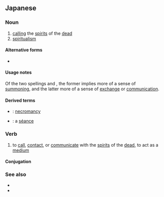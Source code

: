 ==Japanese==
{{ja-kanjitab|こう|れい|yomi=o}}

===Noun===
{{ja-noun|こうれい|kyu=降靈}}

# [[call]]ing the [[spirit]]s of the [[dead]]
# [[spiritualism]]

====Alternative forms====
* {{l|ja|交霊}}

====Usage notes====
Of the two spellings {{l|ja|降霊}} and {{l|ja|交霊}}, the former implies more of a sense of [[summon]]ing, and the latter more of a sense of [[exchange]] or [[communication]].

====Derived terms====
* {{ja-r|降霊術|こうれいじゅつ}}: [[necromancy]]
* {{ja-r|降霊会|こうれいかい}}: a [[séance]]

===Verb===
{{ja-verb-suru|こうれい|kyu=降靈}}

# to [[call]], [[contact]], or [[communicate]] with the [[spirit]]s of the [[dead]], to act as a [[medium]]

====Conjugation====
{{ja-suru|こうれい}}

===See also===
* {{pedialite|lang=ja}}
* {{pedialite|Séance}}